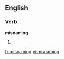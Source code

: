==English==

===Verb===
'''misnaming'''

# {{third-person singular of|[[misname]]}}

[[fr:misnaming]]
[[vi:misnaming]]